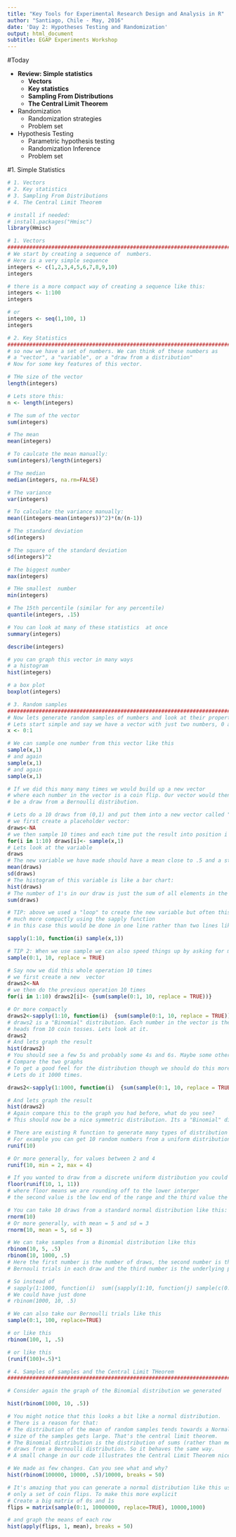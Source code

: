 ```yaml
---
title: "Key Tools for Experimental Research Design and Analysis in R"
author: "Santiago, Chile - May, 2016"
date: 'Day 2: Hypotheses Testing and Randomization'
output: html_document
subtitle: EGAP Experiments Workshop
---
```


#Today

* **Review: Simple statistics**
     + **Vectors**
     + **Key statistics**
     + **Sampling From Distributions**
     + **The Central Limit Theorem**
* Randomization
     + Randomization strategies
     + Problem set
* Hypothesis Testing
     + Parametric hypothesis testing
     + Randomization Inference
     + Problem set
     

#1. Simple Statistics

```r

# 1. Vectors
# 2. Key statistics
# 3. Sampling From Distributions
# 4. The Central Limit Theorem

# install if needed: 
# install.packages("Hmisc")
library(Hmisc)

# 1. Vectors
##############################################################################
# We start by creating a sequence of  numbers. 
# Here is a very simple sequence
integers <- c(1,2,3,4,5,6,7,8,9,10)
integers

# there is a more compact way of creating a sequence like this:
integers <- 1:100
integers

# or
integers <- seq(1,100, 1)
integers

# 2. Key Statistics
##############################################################################
# so now we have a set of numbers. We can think of these numbers as
# a "vector", a "variable", or a "draw from a distribution"
# Now for some key features of this vector.

# THe size of the vector
length(integers)

# Lets store this:
n <- length(integers)

# The sum of the vector
sum(integers)

# The mean
mean(integers)

# To caulcate the mean manually:
sum(integers)/length(integers)

# The median
median(integers, na.rm=FALSE)

# The variance
var(integers)

# To calculate the variance manually:
mean((integers-mean(integers))^2)*(n/(n-1))

# The standard deviation
sd(integers)

# The square of the standard deviation
sd(integers)^2

# The biggest number
max(integers)

# THe smallest  number
min(integers)

# The 15th percentile (similar for any percentile)
quantile(integers, .15)

# You can look at many of these statistics  at once
summary(integers)

describe(integers)

# you can graph this vector in many ways
# a histogram
hist(integers)

# a box plot
boxplot(integers)

# 3. Random samples
##############################################################################
# Now lets generate random samples of numbers and look at their properties
# Lets start simple and say we have a vector with just two numbers, 0 and 1
x <- 0:1

# We can sample one number from this vector like this
sample(x,1)
# and again
sample(x,1)
# and again
sample(x,1)

# If we did this many many times we would build up a new vector 
# where each number in the vector is a coin flip. Our vector would then 
# be a draw from a Bernoulli distribution.

# Lets do a 10 draws from (0,1) and put them into a new vector called "draws"
# we first create a placeholder vector:
draws<-NA
# we then sample 10 times and each time put the result into position i in the new vector
for(i in 1:10) draws[i]<- sample(x,1)
# Lets look at the variable
draws
# The new variable we have made should have a mean close to .5 and a standard deviation close to .5. 
mean(draws)
sd(draws)
# The histogram of this variable is like a bar chart:
hist(draws)
# The number of 1's in our draw is just the sum of all elements in the vector draws
sum(draws)

# TIP: above we used a "loop" to create the new variable but often this can be done 
# much more compactly using the sapply function
# in this case this would be done in one line rather than two lines like this

sapply(1:10, function(i) sample(x,1))

# TIP 2: When we use sample we can also speed things up by asking for many draws at once, assuming each draw is done "with replcaement"
sample(0:1, 10, replace = TRUE)

# Say now we did this whole operation 10 times
# we first create a new  vector
draws2<-NA
# we then do the previous operation 10 times 
for(i in 1:10) draws2[i]<- {sum(sample(0:1, 10, replace = TRUE))}

# Or more compactly
draws2<-sapply(1:10, function(i)  {sum(sample(0:1, 10, replace = TRUE))})
# draws2 is a "Binomial" distribution. Each number in the vector is the number of 
# heads from 10 coin tosses. Lets look at it.
draws2
# And lets graph the result
hist(draws2)
# You should see a few 5s and probably some 4s and 6s. Maybe some other numbers also.
# Compare the two graphs
# To get a good feel for the distribution though we should do this more than 10 times. 
# Lets do it 1000 times.

draws2<-sapply(1:1000, function(i)  {sum(sample(0:1, 10, replace = TRUE))})

# And lets graph the result
hist(draws2)
# Again compare this to the graph you had before, what do you see?
# This should now be a nice symmetric distribution. Its a "Binomial" distribution.

# There are existing R function to generate many types of distribution 
# For example you can get 10 random numbers from a uniform distribution like this:
runif(10)

# Or more generally, for values between 2 and 4 
runif(10, min = 2, max = 4)

# If you wanted to draw from a discrete uniform distribution you could do it like this
floor(runif(10, 1, 11))
# where floor means we are rounding off to the lower interger 
# the second value is the low end of the range and the third value the upper end

# You can take 10 draws from a standard normal distribution like this:
rnorm(10)
# Or more generally, with mean = 5 and sd = 3 
rnorm(10, mean = 5, sd = 3)

# We can take samples from a Binomial distribution like this
rbinom(10, 5, .5)
rbinom(10, 1000, .5)
# Here the first number is the number of draws, the second number is the number of
# Bernouli trials in each draw and the third number is the underlying probability

# So instead of 
# sapply(1:1000, function(i)  sum({sapply(1:10, function(j) sample(c(0:1),1))}))
# We could have just done
# rbinom(1000, 10, .5)

# We can also take our Bernoulli trials like this
sample(0:1, 100, replace=TRUE)

# or like this
rbinom(100, 1, .5)

# or like this
(runif(100)<.5)*1

# 4. Samples of samples and the Central Limit THeorem
##############################################################################

# Consider again the graph of the Binomial distribution we generated

hist(rbinom(1000, 10, .5))

# You might notice that this looks a bit like a normal distribution. 
# There is a reason for that:
# The distribution of the mean of random samples tends towards a Normal distribution as the 
# size of the samples gets large. That's the central limit theorem. 
# The Binomial distribution is the distribution of sums (rather than means) of 
# draws from a Bernoulli distribution. So it behaves the same way.
# A small change in our code illustrates the Central Limit Theorem nicely:

# We made as few changes. Can you see what and why?
hist(rbinom(100000, 10000, .5)/10000, breaks = 50)

# It's amazing that you can generate a normal distribution like this using 
# only a set of coin flips. To make this more explicit
# Create a big matrix of 0s and 1s
flips = matrix(sample(0:1, 10000000, replace=TRUE), 10000,1000)

# and graph the means of each row
hist(apply(flips, 1, mean), breaks = 50)

```
